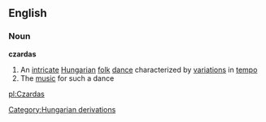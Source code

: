 ==English==
===Noun===
{{wikipedia}}
'''czardas'''
#An [[intricate]] [[Hungarian]] [[folk]] [[dance]] characterized by [[variation]]s in [[tempo]]
#The [[music]] for such a dance
[[Category:Hungarian derivations]]

[[pl:Czardas]]